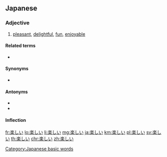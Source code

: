 ==Japanese==
{{ja-kanjitab}}

===Adjective===
{{ja-adj|infl=i|たのしい|kyu=樂しい}}

# [[pleasant]], [[delightful]], [[fun]], [[enjoyable]]

====Related terms====
* {{ja-r|楽しむ|たのしむ}}

====Synonyms====
* {{ja-r|面白い|おもしろい|gloss=fun, interesting}}

====Antonyms====
* {{ja-r|苦しい|くるし.い}}
* {{ja-r|つまらない}}

====Inflection====
{{ja-i|たのし}}

[[Category:Japanese basic words]]

[[fr:楽しい]]
[[lo:楽しい]]
[[li:楽しい]]
[[mg:楽しい]]
[[ja:楽しい]]
[[km:楽しい]]
[[pl:楽しい]]
[[sv:楽しい]]
[[th:楽しい]]
[[chr:楽しい]]
[[zh:楽しい]]